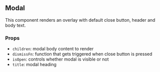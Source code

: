 ## Modal

This component renders an overlay with default close button, header and body text.

### Props

- `children`: modal body content to render
- `dismissFn`: function that gets triggered when close button is pressed
- `isOpen`: controls whether modal is visible or not
- `title`: modal heading
